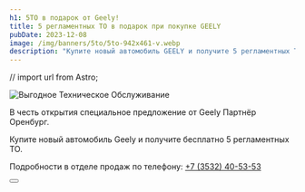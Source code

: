 ```yaml
---
h1: 5TO в подарок от Geely!
title: 5 регламентных ТО в подарок при покупке GEELY
pubDate: 2023-12-08
image: /img/banners/5to/5to-942x461-v.webp
description: "Купите новый автомобиль GEELY и получите 5 регламентных ТО в подарок, только до конца Января"
---
```

// import url from Astro;

<picture>
    <source media="(min-width: 1200px)" srcset="/img/banners/5to/5to-1280x424.webp" />
    <source media="(min-width: 942px)" srcset="/img/banners/5to/5to-942x461.webp" />
    <source media="(min-width: 576px)" srcset="/img/banners/5to/5to-789x575.webp" />
    <source media="(min-width: 320px)" srcset="/img/banners/5to/5to-720x1280.webp" />
<img src="/img/banners/5to/5to-942x461.webp" alt="Выгодное Техническое Обслуживание" />
</picture>
<br/>

В честь открытия специальное предложение от Geely Партнёр Оренбург.

Купите новый автомобиль Geely и получите бесплатно 5 регламентных ТО.

Подробности в отделе продаж по телефону: <a href="tel:+73532405353">+7 (3532) 40-53-53</a>

<div class="flex justify-center mt-10 mb-5">
    <Button 
        classes="popup-link block !px-4 xl:!px-8 !py-2 xl:!py-3 !text-white !no-underline" 
        url="#common-modal" 
        title="Подробнее"
        dataTitle="Заказать обратный звонок"
        dataFormName={`Подробнее. 5 ТО в подарок`}
    />
</div>

